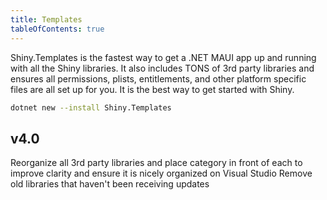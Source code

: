 ```yaml
---
title: Templates
tableOfContents: true
---
```


Shiny.Templates is the fastest way to get a .NET MAUI app up and running with all the Shiny libraries.  It also includes TONS of 3rd party libraries and ensures all permissions, plists, entitlements, and other platform specific files are all set up for you.  It is the best way to get started with Shiny.

```bash
dotnet new --install Shiny.Templates
```

## v4.0
<RN type="enhancement">Reorganize all 3rd party libraries and place category in front of each to improve clarity and ensure it is nicely organized on Visual Studio</RN>
<RN type="enhancement">Remove old libraries that haven't been receiving updates</RN>